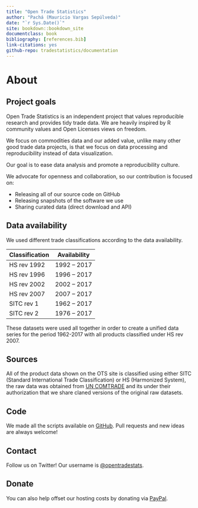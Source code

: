 ```yaml
--- 
title: "Open Trade Statistics"
author: "Pachá (Mauricio Vargas Sepúlveda)"
date: "`r Sys.Date()`"
site: bookdown::bookdown_site
documentclass: book
bibliography: [references.bib]
link-citations: yes
github-repo: tradestatistics/documentation
---
```


# About

## Project goals

Open Trade Statistics is an independent project that values reproducible research and provides tidy trade data. We are heavily inspired by R community values and Open Licenses views on freedom.

We focus on commodities data and our added value, unlike many other good trade data projects, is that we focus on data processing and reproducibility instead of data visualization.

Our goal is to ease data analysis and promote a reproducibility culture.

We advocate for openness and collaboration, so our contribution is focused on:

* Releasing all of our source code on GitHub
* Releasing snapshots of the software we use
* Sharing curated data (direct download and API)

## Data availability

We used different trade classifications according to the data availability.

|Classification |Availability|
|---------------|------------|
|HS rev 1992    |1992 – 2017 |
|HS rev 1996    |1996 – 2017 |
|HS rev 2002    |2002 – 2017 |
|HS rev 2007    |2007 – 2017 |
|SITC rev 1     |1962 – 2017 |
|SITC rev 2     |1976 – 2017 |

These datasets were used all together in order to create a unified data series for the period 1962-2017 with all products classified under HS rev 2007.

## Sources

All of the product data shown on the OTS site is classified using either SITC (Standard International Trade Classification) or HS (Harmonized System), the raw data was obtained from [UN COMTRADE](http://comtrade.un.org/) and its under their authorization that we share claned versions of the original raw datasets.

## Code

We made all the scripts available on [GitHub](https://github.com/tradestatistics). Pull requests and new ideas are always welcome!

## Contact

Follow us on Twitter! Our username is [\@opentradestats](https://twitter.com/opentradestats).

## Donate

You can also help offset our hosting costs by donating via [PayPal](https://paypal.me/tradestatistics).
